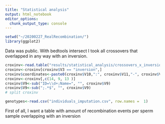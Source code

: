 ```yaml
---
title: "Statistical analysis"
output: html_notebook
editor_options: 
  chunk_output_type: console
---
```




```r
setwd("~/20200227_RealRecombination/")
library(ggplot2)

```

Data was public. 
With bedtools intersect I took all crossovers that overlapped in any way with an inversion. 

```r
croxinv<-read.table("results/statistical_analysis/crossovers_x_inversions.txt", sep = "\t" )
croxinv<-croxinv[croxinv$V3 == "inversion",]
croxinv$coordinates<-paste0(croxinv$V10,":", croxinv$V11,"-", croxinv$V12)
croxinv<-croxinv[,c(14, 9, 13 )]
croxinv$V9<-sub("ID=\\d+;Name=", "", croxinv$V9)
croxinv$V9<-sub(";.*$", "", croxinv$V9)
# split croxinv

genotypes<-read.csv("individuals_imputation.csv", row.names =  1)
```

First of all, I want a table with amount of recombination events per sperm sample overlapping with an inversion

```r



```


